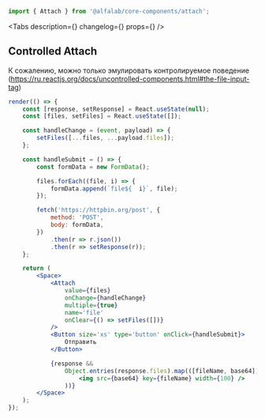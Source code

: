 


<Meta
    title='Компоненты/Attach'
    component={Attach}
/>

<!-- Canvas -->

<Story name='Attach'>
    <Attach
        size={select('size', ['xxs', 'xs', 's', 'm', 'l'], 's')}
        buttonContent={text('buttonContent', undefined)}
        disabled={boolean('disabled', false)}
        maxFilenameLength={number('maxFilenameLength', undefined)}
        multiple={boolean('multiple', false)}
        noFileText={text('noFileText', undefined)}
        progressBarPercent={number('progressBarPercent', undefined)}
    />
</Story>

<!-- Docs -->

<ComponentHeader
    name='Attach'
    version={version}
    package='@alfalab/core-components/attach'
    stage={2}
/>

```jsx
import { Attach } from '@alfalab/core-components/attach';
```

<Tabs
    description={<Description />}
    changelog={<Changelog />}
    props={<Props of={Attach} />}
/>

## Controlled Attach
К сожалению, можно только эмулировать контролируемое поведение
(https://ru.reactjs.org/docs/uncontrolled-components.html#the-file-input-tag)

```jsx live
render(() => {
    const [response, setResponse] = React.useState(null);
    const [files, setFiles] = React.useState([]);

    const handleChange = (event, payload) => {
        setFiles([...files, ...payload.files]);
    };

    const handleSubmit = () => {
        const formData = new FormData();

        files.forEach((file, i) => {
            formData.append(`file${  i}`, file);
        });

        fetch('https://httpbin.org/post', {
            method: 'POST',
            body: formData,
        })
            .then(r => r.json())
            .then(r => setResponse(r));
    };

    return (
        <Space>
            <Attach
                value={files}
                onChange={handleChange}
                multiple={true}
                name='file'
                onClear={() => setFiles([])}
            />
            <Button size='xs' type='button' onClick={handleSubmit}>
                Отправить
            </Button>

            {response &&
                Object.entries(response.files).map(([fileName, base64]) => (
                    <img src={base64} key={fileName} width={100} />
                ))}
        </Space>
    );
});
```

